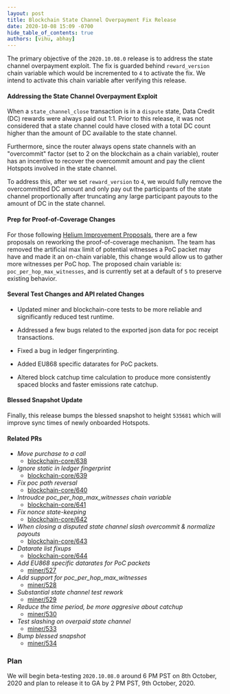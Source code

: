 ```yaml
---
layout: post
title: Blockchain State Channel Overpayment Fix Release
date: 2020-10-08 15:09 -0700
hide_table_of_contents: true
authors: [vihu, abhay]
---
```


The primary objective of the `2020.10.08.0` release is to address the state channel overpayment
exploit. The fix is guarded behind `reward_version` chain variable which would be incremented to `4`
to activate the fix. We intend to activate this chain variable after verifying this release.

<!--truncate-->

#### Addressing the State Channel Overpayment Exploit

When a `state_channel_close` transaction is in a `dispute` state, Data Credit (DC) rewards were
always paid out 1:1. Prior to this release, it was not considered that a state channel could have
closed with a total DC count higher than the amount of DC available to the state channel.

Furthermore, since the router always opens state channels with an "overcommit" factor (set to 2 on
the blockchain as a chain variable), router has an incentive to recover the overcommit amount and
pay the client Hotspots involved in the state channel.

To address this, after we set `reward_version` to `4`, we would fully remove the overcommitted DC
amount and only pay out the participants of the state channel proportionally after truncating any
large participant payouts to the amount of DC in the state channel.

#### Prep for Proof-of-Coverage Changes

For those following [Helium Improvement Proposals](https://github.com/helium/hip), there are a few
proposals on reworking the proof-of-coverage mechanism. The team has removed the artificial max
limit of potential witnesses a PoC packet may have and made it an on-chain variable, this change
would allow us to gather more witnesses per PoC hop. The proposed chain variable is:
`poc_per_hop_max_witnesses`, and is currently set at a default of `5` to preserve existing behavior.

#### Several Test Changes and API related Changes

- Updated miner and blockchain-core tests to be more reliable and significantly reduced test
  runtime.

- Addressed a few bugs related to the exported json data for poc receipt transactions.

- Fixed a bug in ledger fingerprinting.

- Added EU868 specific datarates for PoC packets.

- Altered block catchup time calculation to produce more consistently spaced blocks and faster
  emissions rate catchup.

#### Blessed Snapshot Update

Finally, this release bumps the blessed snapshot to height `535681` which will improve sync times of
newly onboarded Hotspots.

#### Related PRs

- _Move purchase to a call_
  - [blockchain-core/638](https://github.com/helium/blockchain-core/pull/638)
- _Ignore static in ledger fingerprint_
  - [blockchain-core/639](https://github.com/helium/blockchain-core/pull/639)
- _Fix poc path reversal_
  - [blockchain-core/640](https://github.com/helium/blockchain-core/pull/640)
- _Introudce poc_per_hop_max_witnesses chain variable_
  - [blockchain-core/641](https://github.com/helium/blockchain-core/pull/641)
- _Fix nonce state-keeping_
  - [blockchain-core/642](https://github.com/helium/blockchain-core/pull/642)
- _When closing a disputed state channel slash overcommit & normalize payouts_
  - [blockchain-core/643](https://github.com/helium/blockchain-core/pull/643)
- _Datarate list fixups_
  - [blockchain-core/644](https://github.com/helium/blockchain-core/pull/644)
- _Add EU868 specific datarates for PoC packets_
  - [miner/527](https://github.com/helium/miner/pull/527)
- _Add support for poc_per_hop_max_witnesses_
  - [miner/528](https://github.com/helium/miner/pull/528)
- _Substantial state channel test rework_
  - [miner/529](https://github.com/helium/miner/pull/529)
- _Reduce the time period, be more aggresive about catchup_
  - [miner/530](https://github.com/helium/miner/pull/530)
- _Test slashing on overpaid state channel_
  - [miner/533](https://github.com/helium/miner/pull/533)
- _Bump blessed snapshot_
  - [miner/534](https://github.com/helium/miner/pull/534)

### Plan

We will begin beta-testing `2020.10.08.0` around 6 PM PST on 8th October, 2020 and plan to release
it to GA by 2 PM PST, 9th October, 2020.
